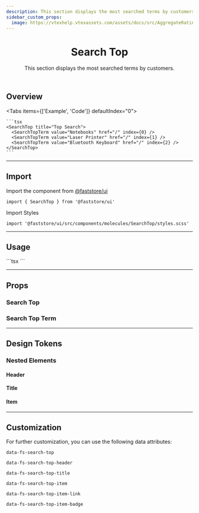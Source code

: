 ```yaml
---
description: This section displays the most searched terms by customers.
sidebar_custom_props:
  image: https://vtexhelp.vtexassets.com/assets/docs/src/AggregateRating___a8300916874f5a11de7633b7cabc12e9.png
---
```



<header>

# Search Top

This section displays the most searched terms by customers.

</header>

## Overview

<Tabs items={['Example', 'Code']} defaultIndex="0">
  <Tab>
    <OverviewSection>
      <SearchTop title="Top Search">
        <SearchTopTerm value="Notebooks" href="/" index={0} />
        <SearchTopTerm value="Laser Printer" href="/" index={1} />
        <SearchTopTerm value="Bluetooth Keyboard" href="/" index={2} />
      </SearchTop>
    </OverviewSection>
  </Tab>
  <Tab>

    ```tsx
    <SearchTop title="Top Search">
      <SearchTopTerm value="Notebooks" href="/" index={0} />
      <SearchTopTerm value="Laser Printer" href="/" index={1} />
      <SearchTopTerm value="Bluetooth Keyboard" href="/" index={2} />
    </SearchTop>
    ```

  </Tab>
</Tabs>

---

## Import

Import the component from [@faststore/ui](/../components)

```tsx
import { SearchTop } from '@faststore/ui'
```

Import Styles

```tsx
import '@faststore/ui/src/components/molecules/SearchTop/styles.scss'
```

---

## Usage

<OverviewSection>
  <SearchTop title="Top Search">
    <SearchTopTerm value="Notebooks" href="/" index={0} />
    <SearchTopTerm value="Laser Printer" href="/" index={1} />
    <SearchTopTerm value="Bluetooth Keyboard" href="/" index={2} />
  </SearchTop>
</OverviewSection>
```tsx
<SearchTop title="Top Search">
  <SearchTopTerm value="Notebooks" href="/" index={0} />
  <SearchTopTerm value="Laser Printer" href="/" index={1} />
  <SearchTopTerm value="Bluetooth Keyboard" href="/" index={2} />
</SearchTop>
```

---

## Props

### Search Top

<PropsSection name="SearchTop" />

### Search Top Term

<PropsSection name="SearchTopTerm" />

---

## Design Tokens

<TokenTable>
  <TokenRow token="--fs-search-top-padding-top" value="var(--fs-spacing-2)" />
  <TokenRow token="--fs-search-top-padding-right" value="var(--fs-spacing-3)" />
  <TokenRow
    token="--fs-search-top-padding-bottom"
    value="var(--fs-search-top-padding-top)"
  />
  <TokenRow
    token="--fs-search-top-padding-left"
    value="var(--fs-search-top-padding-right)"
  />
  <TokenDivider />
  <TokenRow
    token="--fs-search-top-transition-property"
    value="var(--fs-transition-property)"
  />
  <TokenRow
    token="--fs-search-top-transition-function"
    value="var(--fs-transition-function)"
  />
  <TokenRow
    token="--fs-search-top-transition-timing"
    value="var(--fs-transition-timing)"
  />
</TokenTable>

### Nested Elements

#### Header

<TokenTable>
  <TokenRow
    token="--fs-search-top-header-padding-top"
    value="var(--fs-spacing-1)"
  />
  <TokenRow
    token="--fs-search-top-header-padding-bottom"
    value="var(--fs-search-top-header-padding-top)"
  />
</TokenTable>

#### Title

<TokenTable>
  <TokenRow
    token="--fs-search-top-title-size"
    value="var(--fs-text-size-lead)"
  />
  <TokenRow token="--fs-search-top-title-line-height" value="1.5" />
</TokenTable>

#### Item

<TokenTable>
  <TokenRow
    token="--fs-search-top-item-column-gap"
    value="var(--fs-spacing-1)"
  />
  <TokenRow
    token="--fs-search-top-item-text-size"
    value="var(--fs-text-size-2)"
  />
  <TokenRow token="--fs-search-top-item-line-height" value="1.25" />
  <TokenRow
    token="--fs-search-top-item-bkg-color-hover"
    value="var(--fs-color-tertiary-bkg-hover)"
    isColor
  />
</TokenTable>

---

## Customization

For further customization, you can use the following data attributes:

`data-fs-search-top`

`data-fs-search-top-header`

`data-fs-search-top-title`

`data-fs-search-top-item`

`data-fs-search-top-item-link`

`data-fs-search-top-item-badge`
